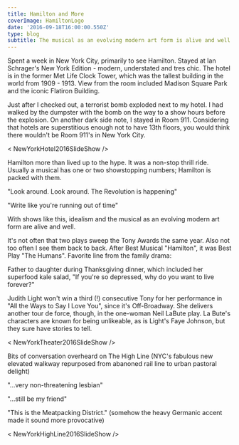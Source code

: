 ---
title: Hamilton and More
coverImage: HamiltonLogo
date: '2016-09-18T16:00:00.550Z'
type: blog
subtitle: The musical as an evolving modern art form is alive and well.
---

Spent a week in New York City, primarily to see Hamilton. Stayed at Ian Schrager's New York Edition - modern, understated and tres chic. The hotel is in the former Met Life Clock Tower, which was the tallest building in the world from 1909 - 1913. View from the room included Madison Square Park and the iconic Flatiron Building.

Just after I checked out, a terrorist bomb exploded next to my hotel. I had walked by the dumpster with the bomb on the way to a show hours before the explosion. On another dark side note, I stayed in Room 911. Considering that hotels are superstitious enough not to have 13th floors, you would think there wouldn't be Room 911's in New York City.

< NewYorkHotel2016SlideShow />

Hamilton more than lived up to the hype. It was a non-stop thrill ride. Usually a musical has one or two showstopping numbers; Hamilton is packed with them.

"Look around. Look around. The Revolution is happening"

"Write like you're running out of time"

With shows like this, idealism and the musical as an evolving modern art form are alive and well.

It's not often that two plays sweep the Tony Awards the same year. Also not too often I see them back to back. After Best Musical "Hamilton", it was Best Play "The Humans". Favorite line from the family drama:

Father to daughter during Thanksgiving dinner, which included her superfood kale salad, "If you're so depressed, why do you want to live forever?"

Judith Light won't win a third (!) consecutive Tony for her performance in "All the Ways to Say I Love You", since it's Off-Broadway. She delivers another tour de force, though, in the one-woman Neil LaBute play.
La Bute's characters are known for being unlikeable, as is Light's Faye Johnson, but they sure have stories to tell.

< NewYorkTheater2016SlideShow />

Bits of conversation overheard on The High Line (NYC's fabulous new elevated walkway repurposed from abanoned rail line to urban pastoral delight)

"...very non-threatening lesbian"

"...still be my friend"

"This is the Meatpacking District." (somehow the heavy Germanic accent made it sound more provocative)

< NewYorkHighLine2016SlideShow />